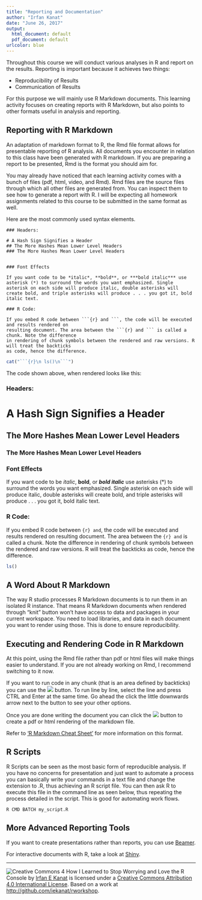 ```yaml
---
title: "Reporting and Documentation"
author: "Irfan Kanat"
date: "June 26, 2017"
output:
  html_document: default
  pdf_document: default
urlcolor: blue
---
```


Throughout this course we will conduct various analyses in R and report on the results. Reporting is important because it achieves two things:

  * Reproducibility of Results
  * Communication of Results

For this purpose we will mainly use R Markdown documents. This learning activity focuses on creating reports with R Markdown, but also points to other formats useful in analysis and reporting.

## Reporting with R Markdown

An adaptation of markdown format to R, the Rmd file format allows for presentable reporting of R analysis. All documents you encounter in relation to this class have been generated with R markdown. If you are preparing a report to be presented, Rmd is the format you should aim for.

You may already have noticed that each learning activity comes with a bunch of files (pdf, html, video, and Rmd). Rmd files are the source files through which all other files are generated from. You can inspect them to see how to generate a report with R. I will be expecting all homework assignments related to this course to be submitted in the same format as well.

Here are the most commonly used syntax elements.

    ### Headers:

    # A Hash Sign Signifies a Header
    ## The More Hashes Mean Lower Level Headers
    ### The More Hashes Mean Lower Level Headers

  
    ### Font Effects

    If you want code to be *italic*, **bold**, or ***bold italic*** use asterisk (*) to surround the words you want emphasized. Single asterisk on each side will produce italic, double asterisks will create bold, and triple asterisks will produce . . . you got it, bold italic text.

    ### R Code:

    If you embed R code between ```{r} and ```, the code will be executed and results rendered on
    resulting document. The area between the ```{r} and ``` is called a chunk. Note the difference
    in rendering of chunk symbols between the rendered and raw versions. R will treat the backticks
    as code, hence the difference.

```r
cat("```{r}\n ls()\n```")
```

The code shown above, when rendered looks like this:

### Headers:

# A Hash Sign Signifies a Header
## The More Hashes Mean Lower Level Headers
### The More Hashes Mean Lower Level Headers

### Font Effects

If you want code to be *italic*, **bold**, or ***bold italic*** use asterisks (*) to surround the words you want emphasized. Single asterisk on each side will produce italic, double asterisks will create bold, and triple asterisks will produce . . . you got it, bold italic text.

### R Code:

If you embed R code between ```{r} and ```, the code will be executed and results rendered on resulting document. The area between the ```{r} and ``` is called a chunk. Note the difference in rendering of chunk symbols between the rendered and raw versions. R will treat the backticks as code, hence the difference.

```r
ls()
```

## A Word About R Markdown

The way R studio processes R Markdown documents is to run them in an isolated R instance. That means R Markdown documents when rendered through "knit" button won't have access to data and packages in your current workspace. You need to load libraries, and data in each document you want to render using those. This is done to ensure reproducibility.

## Executing and Rendering Code in R Markdown

At this point, using the Rmd file rather than pdf or html files will make things easier to understand. If you are not already working on Rmd, I recommend switching to it now.

If you want to run code in any chunk (that is an area defined by backticks) you can use the ![](figures/run.png) button. To run line by line, select the line and press CTRL and Enter at the same time. Go ahead the click the little downwards arrow next to the button to see your other options.

Once you are done writing the document you can click the ![](figures/knit.png) button to create a pdf or html rendering of the markdown file.

Refer to ['R Markdown Cheat Sheet'](https://www.rstudio.com/wp-content/uploads/2015/02/rmarkdown-cheatsheet.pdf) for more information on this format.

## R Scripts

R Scripts can be seen as the most basic form of reproducible analysis. If you have no concerns for presentation and just want to automate a process you can basically write your commands in a text file and change the extension to .R, thus achieving an R script file. You can then ask R to execute this file in the command line as seen below, thus repeating the process detailed in the script. This is good for automating work flows.

    R CMD BATCH my_script.R

## More Advanced Reporting Tools

If you want to create presentations rather than reports, you can use [Beamer](http://rmarkdown.rstudio.com/beamer_presentation_format.html).

For interactive documents with R, take a look at [Shiny](https://shiny.rstudio.com/).


------

![Creative Commons 4](figures/cc.png) How I Learned to Stop Worrying and Love the R Console by [Irfan E Kanat](http://irfankanat.com) is licensed under a [Creative Commons Attribution 4.0 International License](http://creativecommons.org/licenses/by/4.0/). Based on a work at [http://github.com/iekanat/rworkshop](http://github.com/iekanat/rworkshop).